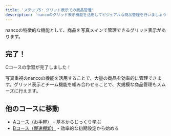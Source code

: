 ```yaml
---
title: 'ステップ5: グリッド表示での商品管理'
description: 'nancoのグリッド表示機能を活用してビジュアルな商品管理を行いましょう'
---
```



nancoの特徴的な機能として、商品を写真メインで管理できるグリッド表示があります。

<GridViewExplanation />

## 完了！

Cコースの学習が完了しました！

写真重視のnancoの機能を活用することで、大量の商品を効率的に管理できます。グリッド表示とチーム機能を組み合わせることで、大規模な商品管理もスムーズに行えます。

## 他のコースに移動

- [Aコース（お手軽）](/quickstart-guide/course-a/01-item-add-individual) - 基本からじっくり学ぶ
- [Bコース（爆速棚卸）](/quickstart-guide/course-b/01-item-add-individual) - 効率的な初期設定から始める 